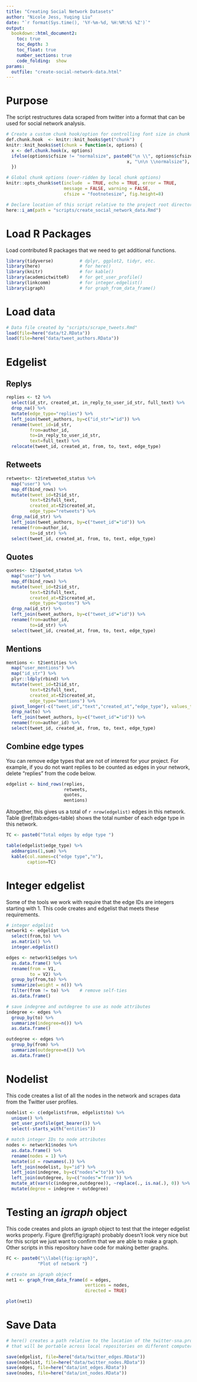 ```yaml
---
title: "Creating Social Network Datasets"
author: "Nicole Jess, Yuqing Liu"
date: "`r format(Sys.time(), '%Y-%m-%d, %H:%M:%S %Z')`"
output: 
  bookdown::html_document2:
    toc: true
    toc_depth: 3
    toc_float: true
    number_sections: true
    code_folding:  show
params: 
  outfile: "create-social-network-data.html"
---
```


# Purpose
The script restructures data scraped from twitter into a format that can be used for social network analysis.

```r
# Create a custom chunk hook/option for controlling font size in chunk & output.
def.chunk.hook  <- knitr::knit_hooks$get("chunk")
knitr::knit_hooks$set(chunk = function(x, options) {
  x <- def.chunk.hook(x, options)
  ifelse(options$cfsize != "normalsize", paste0("\n \\", options$cfsize,"\n\n", 
                                              x, "\n\n \\normalsize"), x)
  })

# Global chunk options (over-ridden by local chunk options)
knitr::opts_chunk$set(include  = TRUE, echo = TRUE, error = TRUE, 
                      message = FALSE, warning = FALSE, 
                      cfsize = "footnotesize", fig.height=8)

# Declare location of this script relative to the project root directory.
here::i_am(path = "scripts/create_social_network_data.Rmd")
```

# Load R Packages
Load contributed R packages that we need to get additional functions. 

``` r
library(tidyverse)          # dplyr, ggplot2, tidyr, etc.
library(here)               # for here()
library(knitr)              # for kable()
library(academictwitteR)    # for get_user_profile()
library(linkcomm)           # for integer.edgelist()
library(igraph)             # for graph_from_data_frame()

```

# Load data

``` r
# Data file created by "scripts/scrape_tweets.Rmd"
load(file=here("data/t2.RData"))
load(file=here("data/tweet_authors.RData"))
```

# Edgelist

## Replys

```r
replies <- t2 %>%
  select(id_str, created_at, in_reply_to_user_id_str, full_text) %>%
  drop_na() %>%
  mutate(edge_type="replies") %>%
  left_join(tweet_authors, by=c("id_str"="id")) %>%
  rename(tweet_id=id_str,
         from=author_id,
         to=in_reply_to_user_id_str,
         text=full_text) %>%
  relocate(tweet_id, created_at, from, to, text, edge_type)

```

## Retweets
```r

retweets<- t2$retweeted_status %>%
  map("user") %>%
  map_df(bind_rows) %>%
  mutate(tweet_id=t2$id_str,
         text=t2$full_text,
         created_at=t2$created_at,
         edge_type="retweets") %>%
  drop_na(id_str) %>%
  left_join(tweet_authors, by=c("tweet_id"="id")) %>%
  rename(from=author_id,
         to=id_str) %>%
  select(tweet_id, created_at, from, to, text, edge_type)


```

## Quotes
```r

quotes<- t2$quoted_status %>%
  map("user") %>%
  map_df(bind_rows) %>%
  mutate(tweet_id=t2$id_str,
         text=t2$full_text,
         created_at=t2$created_at,
         edge_type="quotes") %>%
  drop_na(id_str) %>%
  left_join(tweet_authors, by=c("tweet_id"="id")) %>%
  rename(from=author_id,
         to=id_str) %>%
  select(tweet_id, created_at, from, to, text, edge_type)

```


## Mentions
```r

mentions <- t2$entities %>%
  map("user_mentions") %>%
  map("id_str") %>%
  plyr::ldply(rbind) %>%
  mutate(tweet_id=t2$id_str,
         text=t2$full_text,
         created_at=t2$created_at,
         edge_type="mentions") %>%
  pivot_longer(-c("tweet_id","text","created_at","edge_type"), values_to="to") %>%
  drop_na(to) %>%
  left_join(tweet_authors, by=c("tweet_id"="id")) %>%
  rename(from=author_id) %>%
  select(tweet_id, created_at, from, to, text, edge_type)  

```

## Combine edge types

You can remove edge types that are not of interest for your project. For example, if you do not want replies to be counted as edges in your network, delete "replies" from the code below.

```r

edgelist <- bind_rows(replies,
                      retweets,
                      quotes,
                      mentions)

```

Altogether, this gives us a total of `r nrow(edgelist)` edges in this network. Table \@ref(tab:edges-table) shows the total number of each edge type in this network.

```r

TC <- paste0("Total edges by edge type ")

table(edgelist$edge_type) %>%
  addmargins(1,sum) %>%
  kable(col.names=c("edge type","n"),
        caption=TC)


```

# Integer edgelist

Some of the tools we work with require that the edge IDs are integers starting with 1. This code creates and edgelist that meets these requirements.

```r

# integer edgelist
network1 <- edgelist %>%
  select(from,to) %>%
  as.matrix() %>%
  integer.edgelist()

edges <- network1$edges %>%
  as.data.frame() %>%
  rename(from = V1,
         to = V2) %>%
  group_by(from,to) %>%
  summarize(weight = n()) %>%
  filter(from != to) %>%    # remove self-ties
  as.data.frame()

# save indegree and outdegree to use as node attributes
indegree <- edges %>%
  group_by(to) %>%
  summarize(indegree=n()) %>%
  as.data.frame()

outdegree <- edges %>%
  group_by(from) %>%
  summarize(outdegree=n()) %>%
  as.data.frame()

```


# Nodelist

This code creates a list of all the nodes in the network and scrapes data from the Twitter user profiles. 

```r
nodelist <- c(edgelist$from, edgelist$to) %>%
  unique() %>%
  get_user_profile(get_bearer()) %>%
  select(-starts_with("entities"))

# match integer IDs to node attributes
nodes <- network1$nodes %>%
  as.data.frame() %>%
  rename(nodes = 1) %>%
  mutate(id = rownames(.)) %>%
  left_join(nodelist, by="id") %>%
  left_join(indegree, by=c("nodes"="to")) %>%
  left_join(outdegree, by=c("nodes"="from")) %>%
  mutate_at(vars(c(indegree,outdegree)), ~replace(., is.na(.), 0)) %>%
  mutate(degree = indegree + outdegree)


```


# Testing an *igraph* object

This code creates and plots an *igraph* object to test that the integer edgelist works properly. Figure \@ref(fig:igraph) probably doesn't look very nice but for this script we just want to confirm that we are able to make a graph. Other scripts in this repository have code for making better graphs.

```r

FC <- paste0("\\label{fig:igraph}",
            "Plot of network ")

# create an igraph object
net1 <- graph_from_data_frame(d = edges,
                              vertices = nodes,
                              directed = TRUE)

plot(net1)

```


# Save Data

```r
# here() creates a path relative to the location of the twitter-sna.proj file
# that will be portable across local repositories on different computers.

save(edgelist, file=here("data/twitter_edges.RData"))
save(nodelist, file=here("data/twitter_nodes.RData"))
save(edges, file=here("data/int_edges.RData"))
save(nodes, file=here("data/int_nodes.RData"))

```

